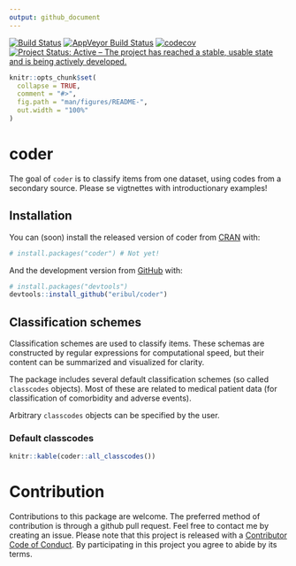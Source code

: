 ```yaml
---
output: github_document
---
```


[![Build Status](https://travis-ci.org/eribul/coder.svg?branch=master)](https://travis-ci.org/eribul/coder)
[![AppVeyor Build Status](https://ci.appveyor.com/api/projects/status/github/eribul/coder?branch=master&svg=true)](https://ci.appveyor.com/project/eribul/coder)
[![codecov](https://codecov.io/gh/eribul/coder/branch/master/graph/badge.svg)](https://codecov.io/gh/eribul/coder)
[![Project Status: Active – The project has reached a stable, usable state and is being actively developed.](https://www.repostatus.org/badges/latest/active.svg)](https://www.repostatus.org/#active)


<!-- README.md is generated from README.Rmd. Please edit that file -->

```r
knitr::opts_chunk$set(
  collapse = TRUE,
  comment = "#>",
  fig.path = "man/figures/README-",
  out.width = "100%"
)
```
# coder

The goal of `coder` is to classify items from one dataset, using codes from a secondary source. 
Please se vigtnettes with introductionary examples! 

## Installation

You can (soon) install the released version of coder from [CRAN](https://CRAN.R-project.org) with:

``` r
# install.packages("coder") # Not yet!
```

And the development version from [GitHub](https://github.com/) with:

``` r
# install.packages("devtools")
devtools::install_github("eribul/coder")
```


## Classification schemes

Classification schemes are used to classify items. 
These schemas are constructed by regular expressions for computational speed, 
but their content can be summarized and visualized for clarity.

The package includes several default classification schemes (so called `classcodes` objects).
Most of these are related to medical patient data (for classification of comorbidity and adverse events).

Arbitrary `classcodes` objects can be specified by the user. 

### Default classcodes

```r
knitr::kable(coder::all_classcodes())
```

# Contribution

Contributions to this package are welcome. The preferred method of contribution is through a github pull request. Feel free to contact me by creating an issue. Please note that this project is released with a [Contributor Code of Conduct](CODE_OF_CONDUCT.md).
By participating in this project you agree to abide by its terms.
